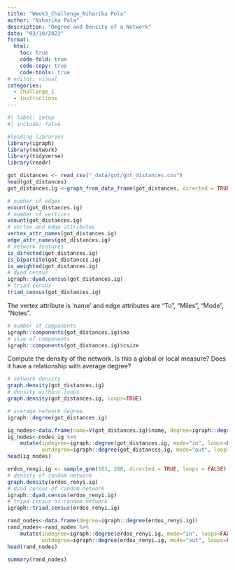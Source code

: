 ```yaml
---
title: "Week3_Challenge_Niharika Pola"
author: "Niharika Pola"
description: "Degree and Density of a Network"
date: "03/10/2023"
format:
  html:
    toc: true
    code-fold: true
    code-copy: true
    code-tools: true
# editor: visual
categories: 
  - challenge_1
  - instructions
---
```


```r
#| label: setup
#| include: false
```

```r
#loading libraries
library(igraph)
library(network)
library(tidyverse)
library(readr)
```

```r
got_distances <- read_csv("_data/got/got_distances.csv")
head(got_distances)
got_distances.ig <-graph_from_data_frame(got_distances, directed = TRUE)
```

```r
# number of edges
ecount(got_distances.ig)
# number of vertices
vcount(got_distances.ig)
# vertex and edge attributes
vertex_attr_names(got_distances.ig)
edge_attr_names(got_distances.ig)
# network features
is_directed(got_distances.ig)
is_bipartite(got_distances.ig)
is_weighted(got_distances.ig)
# dyad census
igraph::dyad.census(got_distances.ig)
# triad census
triad_census(got_distances.ig)

```

The vertex attribute is 'name' and edge attributes are "To", "Miles", "Mode", "Notes".

```r
# number of components
igraph::components(got_distances.ig)$no
# size of components
igraph::components(got_distances.ig)$csize 
```

Compute the density of the network. Is this a global or local measure? Does it have a relationship with average degree?

```r
# network density
graph.density(got_distances.ig)
# density without loops
graph.density(got_distances.ig, loops=TRUE)
```

```r
# average network degree
igraph::degree(got_distances.ig)
```

```r
ig_nodes<-data.frame(name=V(got_distances.ig)$name, degree=igraph::degree(got_distances.ig,loops=FALSE))
ig_nodes<-nodes_ig %>%
    mutate(indegree=igraph::degree(got_distances.ig, mode="in", loops=FALSE),
           outdegree=igraph::degree(got_distances.ig, mode="out", loops=FALSE))
head(ig_nodes)
```

```r
erdos_renyi.ig <- sample_gnm(103, 200, directed = TRUE, loops = FALSE)
# density of random network
graph.density(erdos_renyi.ig)
# dyad census of random network
igraph::dyad.census(erdos_renyi.ig)
# triad census of random network
igraph::triad.census(erdos_renyi.ig)
```

```r
rand_nodes<-data.frame(degree=igraph::degree(erdos_renyi.ig))
rand_nodes<-rand_nodes %>%
    mutate(indegree=igraph::degree(erdos_renyi.ig, mode="in", loops=FALSE),
           outdegree=igraph::degree(erdos_renyi.ig, mode="out", loops=FALSE))
head(rand_nodes)
```

```r
summary(rand_nodes)
```
